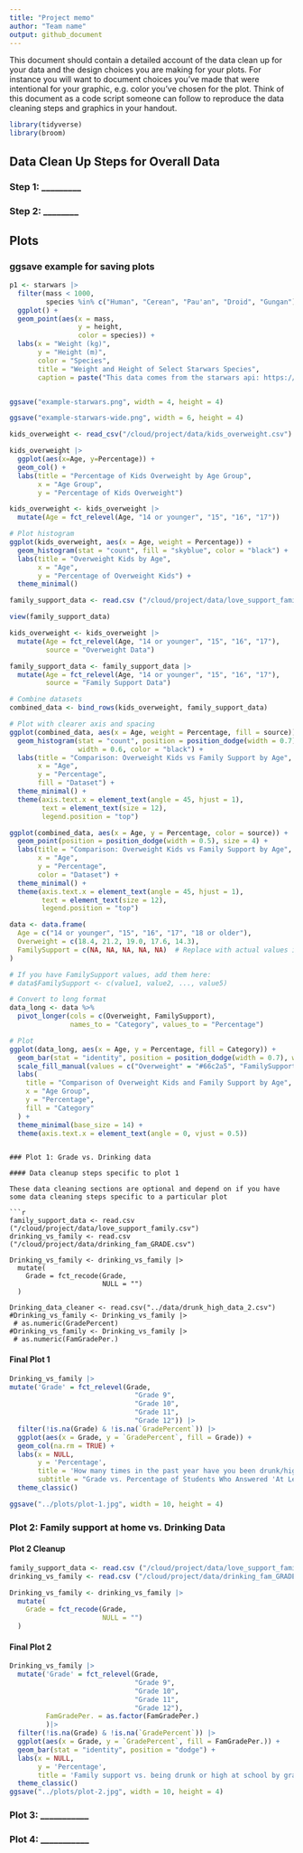 ```yaml
---
title: "Project memo"
author: "Team name"
output: github_document
---
```


This document should contain a detailed account of the data clean up for your data and the design choices you are making for your plots. For instance you will want to document choices you've made that were intentional for your graphic, e.g. color you've chosen for the plot. Think of this document as a code script someone can follow to reproduce the data cleaning steps and graphics in your handout.

```r
library(tidyverse)
library(broom)

```

## Data Clean Up Steps for Overall Data

### Step 1: _________


### Step 2: ________

## Plots

### ggsave example for saving plots

```r
p1 <- starwars |>
  filter(mass < 1000, 
         species %in% c("Human", "Cerean", "Pau'an", "Droid", "Gungan")) |>
  ggplot() +
  geom_point(aes(x = mass, 
                 y = height, 
                 color = species)) +
  labs(x = "Weight (kg)", 
       y = "Height (m)",
       color = "Species",
       title = "Weight and Height of Select Starwars Species",
       caption = paste("This data comes from the starwars api: https://swapi.py43.com"))


ggsave("example-starwars.png", width = 4, height = 4)

ggsave("example-starwars-wide.png", width = 6, height = 4)
```

```r

kids_overweight <- read_csv("/cloud/project/data/kids_overweight.csv")
```


```r
kids_overweight |>
  ggplot(aes(x=Age, y=Percentage)) +
  geom_col() + 
  labs(title = "Percentage of Kids Overweight by Age Group", 
       x = "Age Group", 
       y = "Percentage of Kids Overweight")
```


```r
kids_overweight <- kids_overweight |>
  mutate(Age = fct_relevel(Age, "14 or younger", "15", "16", "17"))

# Plot histogram
ggplot(kids_overweight, aes(x = Age, weight = Percentage)) +
  geom_histogram(stat = "count", fill = "skyblue", color = "black") +
  labs(title = "Overweight Kids by Age",
       x = "Age",
       y = "Percentage of Overweight Kids") +
  theme_minimal()
```

```r
family_support_data <- read.csv ("/cloud/project/data/love_support_family.csv")
```


```r
view(family_support_data)
```

```r
kids_overweight <- kids_overweight |>
  mutate(Age = fct_relevel(Age, "14 or younger", "15", "16", "17"),
         source = "Overweight Data")

family_support_data <- family_support_data |>
  mutate(Age = fct_relevel(Age, "14 or younger", "15", "16", "17"),
         source = "Family Support Data")

# Combine datasets
combined_data <- bind_rows(kids_overweight, family_support_data)

# Plot with clearer axis and spacing
ggplot(combined_data, aes(x = Age, weight = Percentage, fill = source)) +
  geom_histogram(stat = "count", position = position_dodge(width = 0.7), 
                 width = 0.6, color = "black") +
  labs(title = "Comparison: Overweight Kids vs Family Support by Age",
       x = "Age",
       y = "Percentage",
       fill = "Dataset") +
  theme_minimal() +
  theme(axis.text.x = element_text(angle = 45, hjust = 1),
        text = element_text(size = 12),
        legend.position = "top")
```
```r
ggplot(combined_data, aes(x = Age, y = Percentage, color = source)) +
  geom_point(position = position_dodge(width = 0.5), size = 4) +
  labs(title = "Comparison: Overweight Kids vs Family Support by Age",
       x = "Age",
       y = "Percentage",
       color = "Dataset") +
  theme_minimal() +
  theme(axis.text.x = element_text(angle = 45, hjust = 1),
        text = element_text(size = 12),
        legend.position = "top")
```

```r
data <- data.frame(
  Age = c("14 or younger", "15", "16", "17", "18 or older"),
  Overweight = c(18.4, 21.2, 19.0, 17.6, 14.3),
  FamilySupport = c(NA, NA, NA, NA, NA)  # Replace with actual values if available
)

# If you have FamilySupport values, add them here:
# data$FamilySupport <- c(value1, value2, ..., value5)

# Convert to long format
data_long <- data %>%
  pivot_longer(cols = c(Overweight, FamilySupport), 
               names_to = "Category", values_to = "Percentage")

# Plot
ggplot(data_long, aes(x = Age, y = Percentage, fill = Category)) +
  geom_bar(stat = "identity", position = position_dodge(width = 0.7), width = 0.6) +
  scale_fill_manual(values = c("Overweight" = "#66c2a5", "FamilySupport" = "#fc8d62")) +
  labs(
    title = "Comparison of Overweight Kids and Family Support by Age",
    x = "Age Group",
    y = "Percentage",
    fill = "Category"
  ) +
  theme_minimal(base_size = 14) +
  theme(axis.text.x = element_text(angle = 0, vjust = 0.5))
```



```

### Plot 1: Grade vs. Drinking data

#### Data cleanup steps specific to plot 1

These data cleaning sections are optional and depend on if you have some data cleaning steps specific to a particular plot

```r
family_support_data <- read.csv ("/cloud/project/data/love_support_family.csv")
drinking_vs_family <- read.csv ("/cloud/project/data/drinking_fam_GRADE.csv")

Drinking_vs_family <- drinking_vs_family |>
  mutate(
    Grade = fct_recode(Grade, 
                       NULL = "")
  )

Drinking_data_cleaner <- read.csv("../data/drunk_high_data_2.csv")
#Drinking_vs_family <- Drinking_vs_family |> 
 # as.numeric(GradePercent)
#Drinking_vs_family <- Drinking_vs_family |>
 # as.numeric(FamGradePer.)
```


#### Final Plot 1

```r
Drinking_vs_family |>
mutate('Grade' = fct_relevel(Grade,
                               "Grade 9", 
                               "Grade 10", 
                               "Grade 11", 
                               "Grade 12")) |>
  filter(!is.na(Grade) & !is.na(`GradePercent`)) |>
  ggplot(aes(x = Grade, y = `GradePercent`, fill = Grade)) +
  geom_col(na.rm = TRUE) +
  labs(x = NULL, 
       y = 'Percentage', 
       title = 'How many times in the past year have you been drunk/high at school?', 
       subtitle = "Grade vs. Percentage of Students Who Answered 'At Least One Time'")+
  theme_classic()

ggsave("../plots/plot-1.jpg", width = 10, height = 4)
```


### Plot 2: Family support at home vs. Drinking Data

#### Plot 2 Cleanup

```r

family_support_data <- read.csv ("/cloud/project/data/love_support_family.csv")
drinking_vs_family <- read.csv ("/cloud/project/data/drinking_fam_GRADE.csv")

Drinking_vs_family <- drinking_vs_family |>
  mutate(
    Grade = fct_recode(Grade, 
                       NULL = "")
  )
```


#### Final Plot 2

```r
Drinking_vs_family |>
  mutate('Grade' = fct_relevel(Grade,
                               "Grade 9", 
                               "Grade 10", 
                               "Grade 11", 
                               "Grade 12"), 
         FamGradePer. = as.factor(FamGradePer.)
         )|>
  filter(!is.na(Grade) & !is.na(`GradePercent`)) |>
  ggplot(aes(x = Grade, y = `GradePercent`, fill = FamGradePer.)) +
  geom_bar(stat = "identity", position = "dodge") +
  labs(x = NULL, 
       y = 'Percentage', 
       title = 'Family support vs. being drunk or high at school by grade') +
  theme_classic()
ggsave("../plots/plot-2.jpg", width = 10, height = 4)
```

### Plot 3: ___________


### Plot 4: ___________ 

